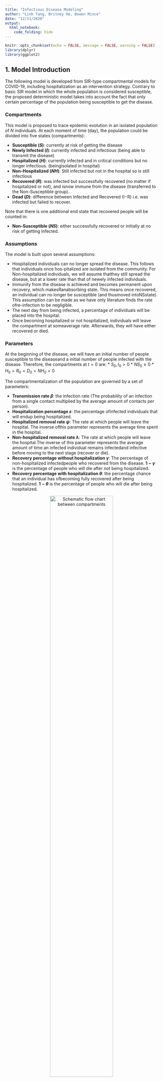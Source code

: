 ```yaml
---
title: "Infectious Disease Modeling"
author: "Linh Tang, Britney He, Bowen Mince"
date: "12/11/2020"
output: 
  html_notebook:
    code_folding: hide
---
```


```r
knitr::opts_chunk$set(echo = FALSE, message = FALSE, warning = FALSE)
library(dplyr)
library(ggplot2)
```

## 1. Model Introduction

The following model is developed from SIR-type compartmental models for COVID-19, including hospitalization as an intervention strategy. Contrary to basic SIR model in which the whole population is considered susceptible, the proposed deterministic model takes into account the fact that only certain percentage of the population being susceptible to get the disease. 

### Compartments

This model is proposed to trace epidemic evolution in an isolated population of $N$ individuals. At each moment of time (day), the population could be divided into five states (compartments):

* **Susceptible $(S)$**: currently at risk of getting the disease
* **Newly Infected $(I)$**: currently infected and infectious (being able to transmit the disease)
* **Hospitalized $(H)$**: currently infected and in critical conditions but no longer infectious.  (beingisolated in hospital)
* **Non-Hospitalized $(NH)$**: Still infected but not in the hospital so is still infectious
* **Recovered $(R)$**: was infected but successfully recovered (no matter if hospitalized or not), and isnow immune from the disease (transferred to the Non-Susceptible group).
* **Dead $(D)$**: difference between Infected and Recovered (I−R) i.e.  was infected but failed to recover.

Note that there is one additional end state that recovered people will be counted in:

* **Non-Susceptible $(NS)$**: either successfully recovered or initially at no risk of getting infected.

### Assumptions

The model is built upon several assumptions:

* Hospitalized individuals can no longer spread the disease. This follows that individuals once hos-pitalized are isolated from the community. For Non-hospitalized individuals, we will assume thatthey still spread the disease, but at a lower rate than that of newely infected individuals.
* Immunity from the disease is achieved and becomes permanent upon recovery, which makesRanabsorbing state. This means once recovered, an individual can no longer be susceptible (and thusmoved intoNSstate). This assumption can be made as we have only literature finds the rate ofre-infection to be negligible.
* The next day from being infected, a percentage of individuals will be placed into the hospital.
* Once becoming hospitalized or not hospitalized,  individuals will leave the compartment at someaverage rate. Afterwards, they will have either recovered or died.

### Parameters

At the beginning of the disease, we will have an initial number of people susceptible to the diseaseand a initial number of people infected with the disease.  Therefore, the compartments at $t= 0$ are:
* $S_0, I_0 > 0$
* $NS_0 \geq 0$
* $H_0 = R_0 = D_0 = {NH}_0 = 0$

The compartmentalization of the population are governed by a set of parameters:

* **Transmission rate $\beta$**: the infection rate (The probability of an infection from a single contact multiplied by the average amount of contacts per person).
* **Hospitalization percentage $\varepsilon$**: the  percentage ofinfected individuals that will endup  being hospitalized.
* **Hospitalized removal rate $\psi$**: The rate at which people will leave the hospital.  The inverse ofthis parameter represents the average time spent in the hospital.
* **Non-hospitalized removal rate $\lambda$**: The rate at which people will leave the hospital.The inverse of  this parameter represents the average amount  of  time  an  infected  individual  remains  infectedand infective before moving to the next stage (recover or die).
* **Recovery percentage without hospitalization $\gamma$**: The percentage of non-hospitalized infectedpeople who recovered from the disease. **$1-\gamma$** is the percentage of people who will die after not being hospitalized.
* **Recovery percentage with hospitalization $\theta$**: the percentage chance that an individual has ofbecoming fully recovered after being hospitalized. **$1-\theta$** is the percentage of people who will die after being hospitalized.

<center>

![Schematic flow chart between compartments](ComplexApp/scheme.png){width=70%}

</center>

### Mathematical Equations

Taking into consideration our 5 compartments, the model is described by a set of equations:

\begin{align*}
    \Delta{S_t} & =  - \frac{\beta S_{t-1}}{N} (I_{t-1} + \textit{NH}_{t-1}) \\
    \Delta{I_t} & = \frac{\beta S_{t-1}}{N}I_{t-1} - I_{t-1}  \\ 
    \Delta{H_{t}} & = \varepsilon*I_{t-1} - \psi H_{t-1} \\
    \Delta{NH_{t}} & = (1-\varepsilon)I_{t-1} - \lambda \textit{NH}_{t-1} \\
    \Delta{R_{t}} & = \lambda \gamma \textit{NH}_{t-1} + \psi \theta H_{t-1} \\
    \Delta{D_{t}} & = \lambda (1 - \gamma) \textit{NH}_{t-1} + \psi (1 - \theta) H_{t-1}
\end{align*}

Notice that $\Delta{S_t} + \Delta I_{t} + \Delta {H_{t}} + \Delta {NH_{t}} + \Delta {R_{t}} + \Delta {D_{t}} = 0$ which means no person will leave or be added to the system.

Moreover, $S_t + I_t + H_t + H_t + NH_t + NS_t + D_t = P$ (Note: $NS$ includes people who have recovered and who were initially non-susceptible.)

```r
model.data = function(N, beta, I.0, p, epsilon, theta, gamma, TimeH, TimeNH){
  I.rate = beta/N
  psi = 1/TimeH
  lambda = 1/TimeNH
  curr.day = 0
  S = p * N - I.0
  NS.0 = N - S - I.0
  NS = NS.0
  NewInfected = I.0
  Total.Hospital = 0
  Total.NonHospital = 0
  Total.Infected = NewInfected + Total.Hospital + Total.NonHospital
  Total.Infective = NewInfected + Total.NonHospital
  Hospital.Recovered = 0
  NonHospital.Recovered = 0
  Hospital.Dead = 0
  NonHospital.Dead = 0
  Total.Recovered = Hospital.Recovered + NonHospital.Recovered
  Total.Dead = Hospital.Dead + NonHospital.Dead
  Pop = S + NS + Total.Infected + Total.Dead
  Leaving.Hospital = 0
  Leaving.NonHospital = 0
  Recovered.Hospital.today = 0
  Recovered.NonHospital.today = 0
  Entering.Hospital = 0
  
  # If you want a full table like the excel, uncomment all lines in the df below
  df = data_frame(Day = curr.day,
                  Susceptible = S,
                  Non.Susceptible = NS,
                  Daily.New.Case = NewInfected,
                  Total.In.Hospital = Total.Hospital,
                  # Total.NonHospital = Total.NonHospital,
                  Infected = Total.Infected,
                  # Total.Infective = Total.Infective,
                  # Recovered.In.Hospital = Hospital.Recovered,
                  # Dead.In.Hospital = Hospital.Dead,
                  Total.Recovered = Total.Recovered,
                  Total.Dead = Total.Dead)
  
  # Watch the disease until it ends (daily new case = 0) or at max 200 days
  while(Total.Infective * S > 0 & curr.day < 1000){
    curr.day = curr.day + 1
    
    # Number of individuals recovered from the infected in hospital (previous day)
    # First need to see how many are leaving the hospital
    Leaving.Hospital = rbinom(1, Total.Hospital, psi)
    # Then how many of those recovered
    Recovered.Hospital.today = rbinom(1, Leaving.Hospital, theta)
    Hospital.Recovered = Hospital.Recovered + Recovered.Hospital.today
    Hospital.Dead = Hospital.Dead + Leaving.Hospital - Recovered.Hospital.today
    
    # Number of individuals dead from the infected in hospital (previous day)
    # First need to see how many not in hospital are getting over disease
    NonHospital.leaving = rbinom(1, Total.NonHospital, lambda)
    # How many of those are recovering
    Recovered.NonHospital.today = rbinom(1, NonHospital.leaving, gamma)
    NonHospital.Recovered = NonHospital.Recovered + Recovered.NonHospital.today
    NonHospital.Dead = NonHospital.Dead + NonHospital.leaving - Recovered.NonHospital.today
    
    # Total number of recovered or dead so far (cumulative)
    Total.Recovered = Hospital.Recovered + NonHospital.Recovered
    Total.Dead = Hospital.Dead + NonHospital.Dead
    
    # Number of individuals hospitalized from the infected in the previous day
    Entering.Hospital = rbinom(1, NewInfected, epsilon)
    Total.Hospital =  Entering.Hospital + Total.Hospital - Leaving.Hospital
    Total.NonHospital = NewInfected + Total.NonHospital - Entering.Hospital - NonHospital.leaving
    
    # Newly infected case today and total actively infected so far
    NewInfected = min(S, rbinom(1, S * Total.Infective, I.rate))
    Total.Infected = NewInfected + Total.Hospital + Total.NonHospital
    
    # Susceptible population left
    S = S - NewInfected
    
    # Current non-susceptible group
    NS = NS.0 + Total.Recovered
    
    # Infective group that can spread the disease the next day
    Total.Infective = NewInfected + Total.NonHospital
    
    # Confirm population
    Pop = S + NS + Total.Infected + Total.Dead
    
    # If you want a full table like the excel, uncomment this
    # data = c(curr.day, S, NS, NewInfected, Total.Hospital, Total.NonHospital, Total.Infected, Total.Infective, Hospital.Recovered, Hospital.Dead, Total.Recovered, Total.Dead, Pop)
    data = c(curr.day, S, NS, NewInfected, Total.Hospital, Total.Infected, Total.Recovered, Total.Dead)
    df = rbind(df, data)
  }
  return(df)
}
model.plot = function(data){
  p = ggplot(data  = data, aes(x = Day)) +
        geom_line(aes(y = Susceptible, color = "Susceptible")) +
        geom_line(aes(y = Daily.New.Case, color = "Daily New Case")) +
        geom_line(aes(y = Infected, color = "Infected")) +
        geom_line(aes(y = Total.In.Hospital, color = "Currently In Hospital")) +
        geom_line(aes(y = Total.Recovered, color = "Total Recoverd")) +
        geom_line(aes(y = Total.Dead, color = "Total Dead")) +
        scale_color_discrete(name = "Compartment") +
        labs(y = "Population", title = "SIRHD Model") + 
        theme_minimal()
  return(p)
}
model.info = function(data){
  Last.Day = nrow(data)
  Status = ifelse(data[Last.Day,]$Daily.New.Case == 0, "Ended", "Going")
  Total.Death = data[Last.Day,]$Total.Dead
  Total.Infected = sum(data$Daily.New.Case)
  Max.New.Case = max(data$Daily.New.Case)
  Peak.Day.New.Case = data[data$Daily.New.Case == Max.New.Case,]$Day
  Max.In.Hospital = max(data$Total.In.Hospital)
  Peak.Day.Hospital= data[data$Total.In.Hospital == Max.In.Hospital,]$Day
  info = c(Last.Day, Status, Total.Death, Total.Infected, Max.New.Case, Peak.Day.New.Case, Max.In.Hospital, Peak.Day.Hospital)
  return(info)
}
# Confirm the model by calculating that all compartments sum to population at any day
model.confirm = function(data){
  data$Pop = data$S + data$NS + data$Total.Infected + data$Total.Dead
  return(data)
}
SIRHD.model = function(N, beta, I.0, p, epsilon, theta, gamma, TimeH, TimeNH){
  param = c(N, beta, epsilon, theta, gamma, TimeH, TimeNH)
  data = model.data(N, beta, I.0, p, epsilon, theta, gamma, TimeH, TimeNH)
  plot = model.plot(data)
  result_info = model.info(data)
  info = c(param, result_info)
  return(list(data,plot,info))
}

 test.model = SIRHD.model(3500, 4, 5, 0.5, 0.15, 0.9, 0.9, 10, 5)
 test.model
```

### Example

Below is an example of a model on 10000 population with a tranmission rate = 2/10000, 5 initial infected inidividual, 50% susceptible rate, 20% hospitalization rate, recovery rate for both hospitalized and non-hospitalized individuals are 90%, time spend in hospital is 10 days, and infectious time (non-hospitalized) is 5 days.

```r
test.model = SIRHD.model(10000, 4, 5, 0.5, 0.2, 0.9, 0.9, 10, 5)
test.model[[1]]
test.model[[2]]
model.summary = cbind(c("Population", "Beta", "HospitalizationRate", "HospitalizedRecoveryRate", "NonHospitalizedRecoveryRate", "HospitalizationTime", "InfectionTime"), test.model[[3]][1:7], c("LastDay", "Status", "TotalDeath", "TotalInfected", "MaxNewCase", "PeakDayNewCase", "MaxInHospital", "PeakDayHospital"), test.model[[3]][8:15])
model.summary = as.data.frame(model.summary)
colnames(model.summary) = c("Parameter", "Value", "Result", "Value")
model.summary
```

### Iowa State Experiments

Applying this model to the state of Iowa, which has a population of roughly 3 million ($N = 3,000,000$), with a susceptible group of 1,499,995 ($p = 0.5$) with 5 being initially infected  (i.e the beginning of the disease). We use the per capita transmission rate of 3 over the total population ($\beta = 0.000001$), hospitalization percentage of 70\% ($\varepsilon = 0.7$), a recovery rate of 90\% ($\gamma = 0.9$) for infected individual not being hospitalized, and 80\% ($\theta = 0.8$) for people in hospitalization. We assume that everyday around 10\% of the infected group in the hospital the previous day will either recover or die ($\psi = 0.1$). For people not hospitalized, we'll have 20\% ($\lambda = 0.2$) either recover or die. 

Before getting detected and hospitalized, the 5 initial infected had spread the disease to $5 \times 0.000001 \times 1,499,995 = 7$ other people. On the first day, there are $1,499,995 - 7 = 1,499,988$ people left in the susceptible group, $5 \times 0.8 = 4$ infected people in the hospital and $7 + 5 - 4 = 8$ infected and infective people in the community. The total number of infected individuals is $8 + 4 = 12$, but only 8 people will be the source of transmission for the second day.

At the end of the first day, for the new 7 cases, $7 \times 0.8 = 5$ will be admitted to the hospital, increasing the total number of hospitalized individuals to $4 + 5 = 9$, and $12 - 9 = 3$ remained infected in the community. On the second day, $8 \times 0.000001 \times 1,499,988 = 12$ people are newly infected with the disease, leaving $1,499,988 - 12 = 1,499,976$ in the susceptible group. The total number of infected at this point is $12 + 12 = 24$, but only $12 + 3 = 15$ people will be the source of transmission for the second day. This model examines the disease for 81 days before it reaches equilibrium state, newly infected = 0.

![Evolution of Infectious Disease in Iowa State](ComplexApp/IowaStateModel.png)


## 2. Factorial Experiment Design 

### Response Variables
+ Total Death Proportion
+ Total Infected Proportion
+ Number of Days (disease lasts)
+ Peak Prevalence (Max Infected Proportion)
+ Max Hospitalized Proportion
  
  
### Explanatory Variables of 7 factors with 288 levels
+ Population $N$
  * small town - 10,000
  * big town - 100,000
  * mega city - 1,000,000
+ Transmission Rate $\beta$
  * $1$
  * $2$
  * $4$
+ Hospitalization Rate $\varepsilon$
  * 5\%
  * 10\%
  * 15\%
+ Recovery Rate with Hospitalization $\theta$
  * 90%
  * 95%
+ Recovery Rate without Hospitalization $\gamma$
  * 90%
  * 95%
+ Average time in hospital ${\psi}^{-1}$
  * 5 days
  * 10 days
+ Average time in infected status ${\lambda}^{-1}$
  * 1 day
  * 5 days

```r
I.0 = 5
S.rate = 0.5

# List of Explanatory Variables:
Pop.Lst = c(10000, 100000, 1000000)
Beta.Lst = c(2,4)
Hrate.Lst = c(0.05, 0.1, 0.15)
RrateH.Lst = c(0.9, 0.95)
RrateNH.Lst = c(0.9, 0.95)
TimeH.Lst = c(10, 15)
TimeNH.Lst = c(1, 5)

#Pop.Lst, Beta.Lst, Hrate.Lst, RrateH.Lst, RrateNH.Lst, TimeH.Lst, TimeNH.Lst
result_table = data.frame()

# Run 10 simulations of every 288 combinations
sims = 10
for(i in 1:sims){
  for(N in Pop.Lst){
    for(b in Beta.Lst){
      for(hr in Hrate.Lst){
        for(rrh in RrateH.Lst){
          for(rrnh in RrateNH.Lst){
            for(th in TimeH.Lst){
              for(tnh in TimeNH.Lst){
                model = SIRHD.model(N, b, I.0, S.rate, hr, rrh, rrnh, th, tnh)
                result_table = rbind(result_table, model[[3]], stringsAsFactors = FALSE)
              }
            }
          }
        }
      }
    }
  }
}

colnames(result_table) = c("Population", "Beta", "HospitalizationRate", "HospitalizedRecoveryRate", "NonHospitalizedRecoveryRate", "HospitalizationTime", "InfectionTime", "LastDay", "Status", "TotalDeath", "TotalInfected", "MaxNewCase", "PeakDayNewCase", "MaxInHospital", "PeakDayHospital")
result_table[1:7] = as.data.frame(sapply(result_table[1:7], as.numeric))
result_table[1:7] = format(result_table[1:7], scientific = FALSE)
result_table[c(1:7,9)] = as.data.frame(sapply(result_table[c(1:7,9)], as.factor))
result_table[c(8,10:15)] = as.data.frame(sapply(result_table[c(8,10:15)], as.numeric))

numericPop = as.numeric(as.character(result_table$Population))

result_table$DeathProportion = result_table$TotalDeath / numericPop
result_table$InfectedProportion = result_table$TotalInfected / numericPop
result_table$MaxCaseProportion = result_table$MaxNewCase / numericPop
result_table$MaxHospitalProportion = result_table$MaxInHospital / numericPop
result_table
```

#### Response Variable: Total Death Proportion

```r
# Full model without interaction
Death.Anova = aov(DeathProportion ~ Population + Beta + HospitalizationRate + HospitalizedRecoveryRate + NonHospitalizedRecoveryRate + HospitalizationTime + InfectionTime, data = result_table) 
summary(Death.Anova)

# Reduced model with interaction between significant variables from full model
Death.Anova1 = aov(DeathProportion ~ Beta + HospitalizedRecoveryRate + NonHospitalizedRecoveryRate + InfectionTime 
                   + Beta*HospitalizedRecoveryRate + Beta*NonHospitalizedRecoveryRate + Beta*InfectionTime 
                   + HospitalizedRecoveryRate*NonHospitalizedRecoveryRate + HospitalizedRecoveryRate*InfectionTime + NonHospitalizedRecoveryRate*InfectionTime, 
                   data = result_table)
summary(Death.Anova1)

# Summarize main effects of each significant variable
avg.Beta = result_table %>% group_by(Beta) %>% summarise(Average.Death.Proportion = mean(DeathProportion))
avg.InfectionTime = result_table %>% group_by(InfectionTime) %>% summarise(Average.Death.Proportion = mean(DeathProportion))
avg.HospitalizedRecoveryRate = result_table %>% group_by(HospitalizedRecoveryRate) %>% summarise(Average.Death.Proportion = mean(DeathProportion))
avg.NonHospitalizedRecoveryRate = result_table %>% group_by(NonHospitalizedRecoveryRate) %>% summarise(Average.Death.Proportion = mean(DeathProportion))

avg.Beta$Var = "Beta"
names(avg.Beta) = c("Level", "Average.Death.Proportion", "Var")

avg.HospitalizedRecoveryRate$Var = "Hospitalization Recovery Rate"
names(avg.HospitalizedRecoveryRate) = c("Level", "Average.Death.Proportion", "Var")

avg.NonHospitalizedRecoveryRate$Var = "Non-Hospitalization Recovery Rate"
names(avg.NonHospitalizedRecoveryRate) = c("Level", "Average.Death.Proportion", "Var")

avg.InfectionTime$Var = "Infection Time"
names(avg.InfectionTime) = c("Level", "Average.Death.Proportion", "Var")

avg.all = rbind(avg.Beta, avg.HospitalizedRecoveryRate, avg.NonHospitalizedRecoveryRate, avg.InfectionTime)

# Main Effect Plots
ggplot(avg.all, aes(x = Level, y = Average.Death.Proportion, group = Var)) + 
  geom_line() +
  geom_point() + 
  facet_grid(cols = vars(Var), scales = "free_x") + 
  theme_bw() + 
  ggtitle("Main Effects Plot for Total Infected Proportion") + 
  geom_hline(yintercept = mean(result_table$DeathProportion))

# Summarize interaction effects by all combinations of significant variables
DeathSummary = result_table %>% group_by(Beta, InfectionTime, HospitalizedRecoveryRate, NonHospitalizedRecoveryRate) %>% summarise(Average.Death.Proportion = mean(DeathProportion))

# New facet label names for dose variable
InfectionTime.labs <- c("With quarantine", "Without quarantine")
names(InfectionTime.labs) <- c("1", "5")

# New facet label names for supp variable
Beta.labs <- c("Beta = 2", "Beta = 4")
names(Beta.labs) <- c("2", "4")

# Interaction Plot
ggplot(DeathSummary, 
       aes(x = NonHospitalizedRecoveryRate, 
           y = Average.Death.Proportion,
           color = HospitalizedRecoveryRate,
           group = HospitalizedRecoveryRate)) +
  geom_point() + 
  geom_line() +
  facet_grid(Beta ~ InfectionTime, labeller = labeller(InfectionTime = InfectionTime.labs, Beta = Beta.labs)) +
  # geom_point(aes(color = HospitalizedRecoveryRate)) + 
  theme_bw() + 
  ggtitle("Interaction Plot for Infected Proportion")
```

#### Response Variable: Total Infected Proportion

```r
# Full model without interaction
Infected.Anova = aov(InfectedProportion ~ Population + Beta + HospitalizationRate + HospitalizedRecoveryRate + NonHospitalizedRecoveryRate + HospitalizationTime + InfectionTime, data = result_table)
summary(Infected.Anova)

# Reduced model with interaction between significant variables from full model
Infected.Anova1 = aov(InfectedProportion ~ Beta + HospitalizationRate + InfectionTime 
                      + Beta*HospitalizationRate + Beta*InfectionTime + HospitalizationRate*InfectionTime, 
                      data = result_table)
summary(Infected.Anova1)

# Summarize main effects of each significant variable
avg.Beta = result_table %>% group_by(Beta) %>% summarise(Average.Infected.Proportion = mean(InfectedProportion))
avg.InfectionTime = result_table %>% group_by(InfectionTime) %>% summarise(Average.Infected.Proportion = mean(InfectedProportion))
avg.HospitalizationRate = result_table %>% group_by(HospitalizationRate) %>% summarise(Average.Infected.Proportion = mean(InfectedProportion))
avg.Beta$Var = "Beta"
names(avg.Beta) = c("Level", "Average.Infected.Proportion", "Var")
avg.HospitalizationRate$Var = "Hospitalization Rate"
names(avg.HospitalizationRate) = c("Level", "Average.Infected.Proportion", "Var")
avg.InfectionTime$Var = "Infection Time"
names(avg.InfectionTime) = c("Level", "Average.Infected.Proportion", "Var")
avg.all = rbind(avg.Beta, avg.HospitalizationRate, avg.InfectionTime)

# Main Effect Plots
ggplot(avg.all, aes(x = Level, y = Average.Infected.Proportion, group = Var)) + 
  geom_line() +
  geom_point() + 
  facet_grid(cols = vars(Var), scales = "free_x") + 
  theme_bw() + 
  ggtitle("Main Effects Plot for Total Infected Proportion") + 
  geom_hline(yintercept = mean(result_table$InfectedProportion))

# Summarize interaction effects by all combinations of significant variables
InfectedSummary = result_table %>% group_by(Beta, InfectionTime, HospitalizationRate) %>% summarise(Average.Infected.Proportion = mean(InfectedProportion))

# New facet label names for dose variable
InfectionTime.labs <- c("With quarantine", "Without quarantine")
names(InfectionTime.labs) <- c("1", "5")

# Interaction Plot
ggplot(InfectedSummary, 
       aes(x = HospitalizationRate, 
           y = Average.Infected.Proportion, 
           group = Beta,
           color = Beta)) + 
  geom_line() +
  geom_point() + 
  facet_grid(~ InfectionTime, labeller = labeller(InfectionTime = InfectionTime.labs, Beta = Beta.labs)) +
  theme_bw() + 
  ggtitle("Interaction Plot for Infected Proportion")
```

#### Response Variable: Maximum New Case Proportion

```r
NewCase.Anova = aov(MaxCaseProportion ~ Population + Beta + HospitalizationRate + HospitalizedRecoveryRate + NonHospitalizedRecoveryRate + HospitalizationTime + InfectionTime, data = result_table)
summary(NewCase.Anova)
```

#### Response Variable: Peak Day of Infected

```r
PeakDay.Anova = aov(PeakDayNewCase ~ Population + Beta + HospitalizationRate + HospitalizedRecoveryRate + NonHospitalizedRecoveryRate + HospitalizationTime + InfectionTime, data = result_table)
summary(PeakDay.Anova)
```

#### Response Variable: Total Hospitalized Proportion

```r
Hospital.Anova = aov(MaxHospitalProportion ~ Population + Beta + HospitalizationRate + HospitalizedRecoveryRate + NonHospitalizedRecoveryRate + HospitalizationTime + InfectionTime, data = result_table)
summary(Hospital.Anova)
```

#### Response Variable: Peak Day of Hospitalization

```r
PeakDayH.Anova = aov(PeakDayHospital ~ Population + Beta + HospitalizationRate + HospitalizedRecoveryRate + NonHospitalizedRecoveryRate + HospitalizationTime + InfectionTime, data = result_table)
summary(PeakDayH.Anova)
```

#### Response Variable: Maximum New Case Proportion

```r
NewCase.Anova = aov(MaxCaseProportion ~ Population + Beta + HospitalizationRate + HospitalizedRecoveryRate + NonHospitalizedRecoveryRate + HospitalizationTime + InfectionTime , data = result_table)
summary(NewCase.Anova)
```

#### Response Variable: Peak Day of Infected

```r
PeakDay.Anova = aov(PeakDayNewCase ~ Population + Beta + HospitalizationRate + HospitalizedRecoveryRate + NonHospitalizedRecoveryRate + HospitalizationTime + InfectionTime, data = result_table)
summary(PeakDay.Anova)
```

#### Response Variable: Total Hospitalized Proportion

```r
Hospital.Anova = aov(MaxHospitalProportion ~ Population + Beta + HospitalizationRate + HospitalizedRecoveryRate + NonHospitalizedRecoveryRate + HospitalizationTime + InfectionTime + Beta:InfectionTime, data = result_table)
summary(Hospital.Anova)
```

#### Response Variable: Peak Day of Hospitalization

```r
PeakDayH.Anova = aov(PeakDayHospital ~ Population + Beta + HospitalizationRate + HospitalizedRecoveryRate + NonHospitalizedRecoveryRate + HospitalizationTime + InfectionTime, data = result_table)
summary(PeakDayH.Anova)
```
